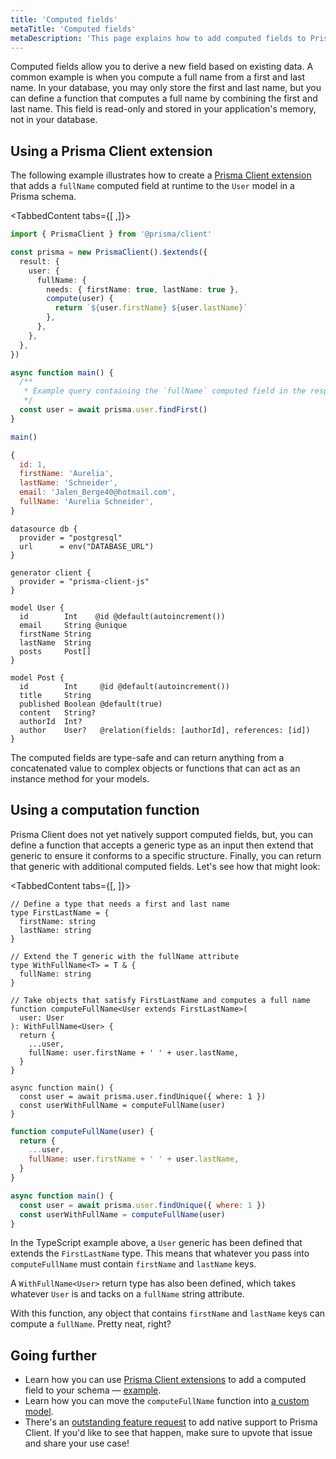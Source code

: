 ```yaml
---
title: 'Computed fields'
metaTitle: 'Computed fields'
metaDescription: 'This page explains how to add computed fields to Prisma Client'
---
```


<TopBlock>

Computed fields allow you to derive a new field based on existing data. A common example is when you compute a full name from a first and last name. In your database, you may only store the first and last name, but you can define a function that computes a full name by combining the first and last name. This field is read-only and stored in your application's memory, not in your database.

</TopBlock>

## Using a Prisma Client extension

The following example illustrates how to create a [Prisma Client extension](/concepts/components/prisma-client/client-extensions) that adds a `fullName` computed field at runtime to the `User` model in a Prisma schema.

<TabbedContent tabs={[<FileWithIcon text="Prisma Client extension" icon="code"/> ,<FileWithIcon text="Prisma schema" icon="file"/>]}>

<tab>

<CodeWithResult>

<cmd>

```ts
import { PrismaClient } from '@prisma/client'

const prisma = new PrismaClient().$extends({
  result: {
    user: {
      fullName: {
        needs: { firstName: true, lastName: true },
        compute(user) {
          return `${user.firstName} ${user.lastName}`
        },
      },
    },
  },
})

async function main() {
  /**
   * Example query containing the `fullName` computed field in the response
   */
  const user = await prisma.user.findFirst()
}

main()
```

</cmd>
<cmdResult>

```js no-copy
{
  id: 1,
  firstName: 'Aurelia',
  lastName: 'Schneider',
  email: 'Jalen_Berge40@hotmail.com',
  fullName: 'Aurelia Schneider',
}
```

</cmdResult>

</CodeWithResult>

</tab>

<tab>

```prisma copy
datasource db {
  provider = "postgresql"
  url      = env("DATABASE_URL")
}

generator client {
  provider = "prisma-client-js"
}

model User {
  id        Int    @id @default(autoincrement())
  email     String @unique
  firstName String
  lastName  String
  posts     Post[]
}

model Post {
  id        Int     @id @default(autoincrement())
  title     String
  published Boolean @default(true)
  content   String?
  authorId  Int?
  author    User?   @relation(fields: [authorId], references: [id])
}
```

</tab>

</TabbedContent>

The computed fields are type-safe and can return anything from a concatenated value to complex objects or functions that can act as an instance method for your models.

## Using a computation function

Prisma Client does not yet natively support computed fields, but, you can define a function that accepts a generic type as an input then extend that generic to ensure it conforms to a specific structure. Finally, you can return that generic with additional computed fields. Let's see how that might look:

<TabbedContent tabs={[<FileWithIcon text="TypeScript" icon="code"/>, <FileWithIcon text="JavaScript" icon="code"/>]}>

<tab>

```tsx
// Define a type that needs a first and last name
type FirstLastName = {
  firstName: string
  lastName: string
}

// Extend the T generic with the fullName attribute
type WithFullName<T> = T & {
  fullName: string
}

// Take objects that satisfy FirstLastName and computes a full name
function computeFullName<User extends FirstLastName>(
  user: User
): WithFullName<User> {
  return {
    ...user,
    fullName: user.firstName + ' ' + user.lastName,
  }
}

async function main() {
  const user = await prisma.user.findUnique({ where: 1 })
  const userWithFullName = computeFullName(user)
}
```

</tab>

<tab>

```js
function computeFullName(user) {
  return {
    ...user,
    fullName: user.firstName + ' ' + user.lastName,
  }
}

async function main() {
  const user = await prisma.user.findUnique({ where: 1 })
  const userWithFullName = computeFullName(user)
}
```

</tab>

</TabbedContent>

In the TypeScript example above, a `User` generic has been defined that extends the `FirstLastName` type. This means that whatever you pass into `computeFullName` must contain `firstName` and `lastName` keys.

A `WithFullName<User>` return type has also been defined, which takes whatever `User` is and tacks on a `fullName` string attribute.

With this function, any object that contains `firstName` and `lastName` keys can compute a `fullName`. Pretty neat, right?

## Going further

- Learn how you can use [Prisma Client extensions](/concepts/components/prisma-client/client-extensions) to add a computed field to your schema — [example](https://github.com/prisma/prisma-client-extensions/tree/main/computed-fields).
- Learn how you can move the `computeFullName` function into [a custom model](/concepts/components/prisma-client/custom-models).
- There's an [outstanding feature request](https://github.com/prisma/prisma/issues/3394) to add native support to Prisma Client. If you'd like to see that happen, make sure to upvote that issue and share your use case!
